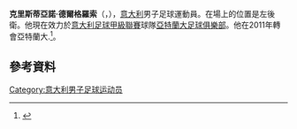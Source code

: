 '''克里斯蒂亞諾·德爾格羅索'''（{{lang-it|Cristiano Del Grosso}}，{{bd|1983年|3月24日}}），[[意大利|意大利]]男子足球運動員。在場上的位置是左後衛。他現在效力於[[意大利足球甲級聯賽|意大利足球甲級聯賽]]球隊[[亞特蘭大足球俱樂部|亞特蘭大足球俱樂部]]。他在2011年轉會亞特蘭大.<ref>{{cite news|url=http://www.acsiena.it/2011/06/15/del-grosso-rinnova-per-due-stagionisara-bianconero-fino-al-2013/|title=Del Grosso rinnova per due stagioni Sarà bianconero fino al 2013|date=2011-06-15|accessdate=2011-06-22|work=AC Siena|language=it|archive-url=https://web.archive.org/web/20140715180424/http://www.acsiena.it/2011/06/15/del-grosso-rinnova-per-due-stagionisara-bianconero-fino-al-2013/|archive-date=2014-07-15|dead-url=yes}}</ref>。

==參考資料==
{{Reflist}}

{{Authority control}}
{{DEFAULTSORT:Del Grosso, Cristiano}}
[[Category:意大利男子足球运动员|Category:意大利男子足球运动员]]